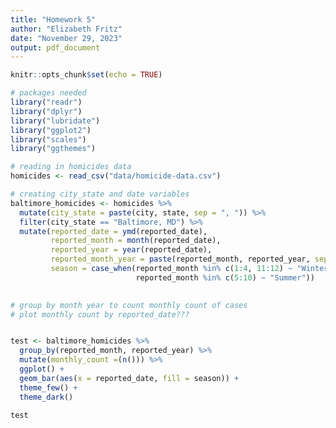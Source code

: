 ```yaml
---
title: "Homework 5"
author: "Elizabeth Fritz"
date: "November 29, 2023"
output: pdf_document
---
```


```r
knitr::opts_chunk$set(echo = TRUE)
```

```r
# packages needed
library("readr")
library("dplyr")
library("lubridate")
library("ggplot2")
library("scales")
library("ggthemes")
```


```r
# reading in homicides data
homicides <- read_csv("data/homicide-data.csv")

# creating city_state and date variables
baltimore_homicides <- homicides %>%
  mutate(city_state = paste(city, state, sep = ", ")) %>%
  filter(city_state == "Baltimore, MD") %>%
  mutate(reported_date = ymd(reported_date),
         reported_month = month(reported_date),
         reported_year = year(reported_date),
         reported_month_year = paste(reported_month, reported_year, sep = "-"), 
         season = case_when(reported_month %in% c(1:4, 11:12) ~ "Winter",
                            reported_month %in% c(5:10) ~ "Summer"))
         

```

```r

# group by month year to count monthly count of cases
# plot monthly count by reported_date???


test <- baltimore_homicides %>%
  group_by(reported_month, reported_year) %>%
  mutate(monthly_count =(n())) %>%
  ggplot() + 
  geom_bar(aes(x = reported_date, fill = season)) +
  theme_few() +
  theme_dark()

test
```


